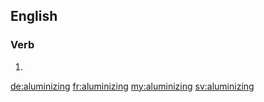 ==English==

===Verb===
{{head|en|present participle}}

# {{present participle of|aluminize|lang=en|nocat=1}}

[[de:aluminizing]]
[[fr:aluminizing]]
[[my:aluminizing]]
[[sv:aluminizing]]